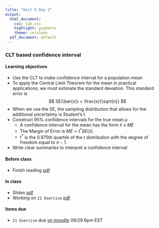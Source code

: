 ```yaml
---
title: "Unit 6 Day 2"
output: 
  html_document:
    css: lab.css
    highlight: pygments
    theme: cerulean
  pdf_document: default
---
```


###  CLT based confidence interval

#### Learning objectives 

* Use the CLT to make confidence interval for a population mean
* To apply the Central Limit Theorem for the mean in practical applications, we must
estimate the standard deviation. This standard error is 
$$ SE(\bar{x}) = \frac{s}{\sqrt{n}} $$
* When we use the SE, the sampling distribution that allows for the additional uncertainty is Student’s t.
* Construct 95% confidence intervals for the true mean $\mu$
  * A confidence interval for the mean has the form $\bar{x} \pm ME$
  * The Margin of Error is $ME = t^* SE(\bar{x})$.
  * $t^*$ is the 0.975th quartile of the $t$ distribution with the degree of freedom equal to $n-1$. 
* Write clear summaries to interpret a confidence interval


#### Before class
* Finish reading [pdf](https://piazza.com/class_profile/get_resource/kcqqet0ou724kc/kfmxy2m327a66y)

#### In class
* Slides [pdf](https://sshanshans.github.io/stat140/slides/u6d2.pdf)
* Working on `21 Exercise` [pdf](https://sshanshans.github.io/stat140/labs/u6d2/u6d2.pdf)

#### Items due
* `21 Exercise` due [on moodle](https://moodle.mtholyoke.edu/mod/assign/view.php?id=573212) 09/29 6pm EST